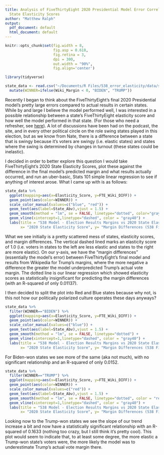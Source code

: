 ```yaml
---
title: Analysis of FiveThirtyEight 2020 Presidential Model Error Correlations with
  State Elasticity Scores
author: "Matthew Ralph"
output:
  pdf_document: default
  html_document: default
---
```


```r
knitr::opts_chunk$set(fig.width = 8,
                      fig.asp = 0.618,
                      fig.retina = 3,
                      dpi = 300,
                      out.width = "90%",
                      fig.align='center')

library(tidyverse)

state_data <- read.csv("~/Documents/R Files/538_error_elasticity/data/state_elastic.csv") %>%
  mutate(WINNER=ifelse(Wiki_Margin < 0, "BIDEN", "TRUMP"))
```

Recently I began to think about the FiveThirtyEight's final 2020 Presidential model's pretty large errors compared to actual results in certain states. While by and large I believe the model performed well, I was interested in a possible relationship between a state's FiveThirtyEight elasticity score and how well the model performed in that state. (For those who need a refresher, see [here](https://fivethirtyeight.com/features/swing-voters-and-elastic-states/)). A lot of discussions have been had on the podcast, the site, and in every other political circle on the role swing states played in this election, but as we know from Nate, there is a difference between a state that is swingy because it's voters are swingy (i.e. elastic states) and states where the swing is determined by changes in turnout (these states could be inelastic).

I decided in order to better explore this question I would take FiveThirtyEight's 2020 State Elasticity Scores, plot these against the difference in the final model's predicted margin and what results actually occurred, and run an uber-basic, Stats 101 simple linear regression to see if anything of interest arose. What I came up with is as follows:

```r
state_data %>%
  ggplot(mapping=aes(x=Elasticity_Score, y=FTE_Wiki_DIFF)) +
  geom_point(aes(color=WINNER)) +
  scale_color_manual(values=c("blue", "red")) +
  geom_text(aes(label=State_Abv),vjust = 1.5) +
  geom_smooth(method = "lm", se = FALSE, linetype="dotted", color="gray40") +
  geom_vline(xintercept=1,linetype="dashed", color = "gray40") +
  labs(title = "538 Model - Election Results Margins vs 2020 State Elasticity Scores",
       x= "2020 State Elasticity Score", y= "Margin Differences (538 Final Model - Wikipedia Results)")
```

What we see initially is a pretty scattered mess of states, elasticity scores, and margin differences. The vertical dashed lined marks an elasticity score of 1.0 (i.e. voters in states to the left are less elastic and states to the right are more elastic). On our y-axis, we have the "margin differences" (essentially the model's error) between FiveThirtyEight's final model and results from Wikipedia for Trump's margins, where the more negative a difference the greater the model underpredicted Trump's actual vote margin. The dotted line is our linear regression which showed elasticity scores as statistically insignificant for predicting the margin differences (with an R-squared of only 0.01137).

I then decided to split the plot into Red and Blue states because why not, is this not how our politically polarized culture operates these days anyways?

```r
state_data %>%
  filter(WINNER=="BIDEN") %>%
  ggplot(mapping=aes(x=Elasticity_Score, y=FTE_Wiki_DIFF)) +
  geom_point(aes(color=WINNER)) +
  scale_color_manual(values=c("blue")) +
  geom_text(aes(label=State_Abv),vjust = 1.5) +
  geom_smooth(method = "lm", se = FALSE, linetype="dotted") +
  geom_vline(xintercept=1,linetype="dashed", color = "gray40") +
  labs(title = "538 Model - Election Results Margins vs 2020 State Elasticity Scores",subtitle = "Biden-Won States",
       x= "2020 State Elasticity Score", y= "Margin Differences (538 Final Model - Wikipedia Results)")
```

For Biden-won states we see more of the same (aka not much), with no significant relationship and an R-squared of only 0.0152.

```r
state_data %>%
  filter(WINNER=="TRUMP") %>%
  ggplot(mapping=aes(x=Elasticity_Score, y=FTE_Wiki_DIFF)) +
  geom_point(aes(color=WINNER)) +
  scale_color_manual(values=c("red")) +
  geom_text(aes(label=State_Abv),vjust = 1.5) +
  geom_smooth(method = "lm", se = FALSE, linetype="dotted", color = "red") +
  geom_vline(xintercept=1,linetype="dashed", color = "gray40") +
  labs(title = "538 Model - Election Results Margins vs 2020 State Elasticity Scores",subtitle = "Trump-Won States",
       x= "2020 State Elasticity Score", y= "Margin Differences (538 Final Model - Wikipedia Results)")
```

Looking now to the Trump-won states we see the slope of our trend increase a bit and now have a statistically significant relationship with an R-squared of 0.1633 (nothing too crazy, but I still think it's pretty cool). This plot would seem to indicate that, to at least some degree, the more elastic a Trump-won state's voters were, the more likely the model was to underestimate Trump's actual vote margin there.
